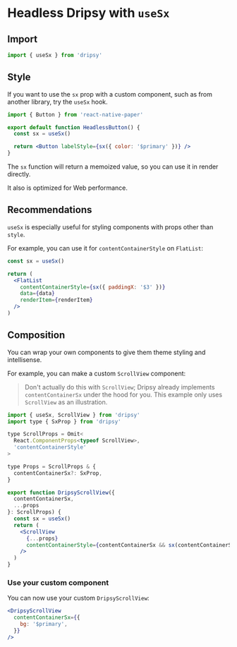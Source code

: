 # Headless Dripsy with `useSx`

## Import

```js
import { useSx } from 'dripsy'
```

## Style

If you want to use the `sx` prop with a custom component, such as from another library, try the `useSx` hook.

```jsx
import { Button } from 'react-native-paper'

export default function HeadlessButton() {
  const sx = useSx()

  return <Button labelStyle={sx({ color: '$primary' })} />
}
```

The `sx` function will return a memoized value, so you can use it in render directly.

It also is optimized for Web performance.

## Recommendations

`useSx` is especially useful for styling components with props other than `style`.

For example, you can use it for `contentContainerStyle` on `FlatList`:

```jsx
const sx = useSx()

return (
  <FlatList
    contentContainerStyle={sx({ paddingX: '$3' })}
    data={data}
    renderItem={renderItem}
  />
)
```

## Composition

You can wrap your own components to give them theme styling and intellisense.

For example, you can make a custom `ScrollView` component:

> Don't actually do this with `ScrollView`; Dripsy already implements `contentContainerSx` under the hood for you. This example only uses `ScrollView` as an illustration.

```jsx
import { useSx, ScrollView } from 'dripsy'
import type { SxProp } from 'dripsy'

type ScrollProps = Omit<
  React.ComponentProps<typeof ScrollView>,
  'contentContainerStyle'
>

type Props = ScrollProps & {
  contentContainerSx?: SxProp,
}

export function DripsyScrollView({
  contentContainerSx,
  ...props
}: ScrollProps) {
  const sx = useSx()
  return (
    <ScrollView
      {...props}
      contentContainerStyle={contentContainerSx && sx(contentContainerSx)}
    />
  )
}
```

### Use your custom component

You can now use your custom `DripsyScrollView`:

```jsx
<DripsyScrollView
  contentContainerSx={{
    bg: '$primary',
  }}
/>
```

